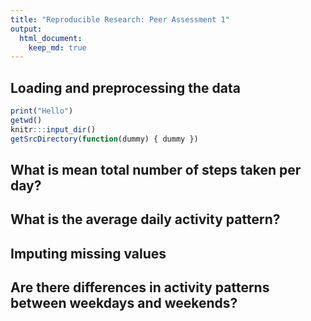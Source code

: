 ```yaml
---
title: "Reproducible Research: Peer Assessment 1"
output: 
  html_document:
    keep_md: true
---
```



## Loading and preprocessing the data

```r
print("Hello")
getwd()
knitr:::input_dir()
getSrcDirectory(function(dummy) { dummy })


```



## What is mean total number of steps taken per day?



## What is the average daily activity pattern?



## Imputing missing values



## Are there differences in activity patterns between weekdays and weekends?
